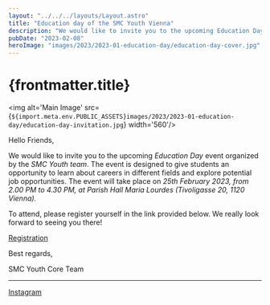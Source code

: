 ```yaml
---
layout: "../../../layouts/Layout.astro"
title: "Education day of the SMC Youth Vienna"
description: "We would like to invite you to the upcoming Education Day event organized by the SMC Youth team."
pubDate: "2023-02-08"
heroImage: "images/2023/2023-01-education-day/education-day-cover.jpg"
---
```

# {frontmatter.title}


<img alt='Main Image' src={`${import.meta.env.PUBLIC_ASSETS}images/2023/2023-01-education-day/education-day-invitation.jpg`} width='560'/>

<section>
Hello Friends,

We would like to invite you to the upcoming <em>Education Day</em> event organized by the <em>SMC Youth team</em>. The event is designed to give students an opportunity to learn about careers in different fields and explore potential job opportunities. The event will take place on <em>25th February 2023, from 2.00 PM to 4.30 PM, at Parish Hall Maria Lourdes (Tivoligasse 20, 1120 Vienna).</em>

To attend, please register yourself in the link provided below. We really look forward to seeing you there!

<a 
	href="https://docs.google.com/forms/d/e/1FAIpQLSerWkRXfRhmrotGplUlFED_v_85RtttoGKQW2f7BG0bf1poqQ/viewform"
	target="_blank"
	rel="noopener noreferrer nofollow"
	>Registration</a>

Best regards,

SMC Youth Core Team

---
<a 
	href="https://instagram.com/smcyouthvienna?igshid=OGQ2MjdiOTE="
	target="_blank"
	rel="noopener noreferrer nofollow"
	>Instagram</a>
</section>